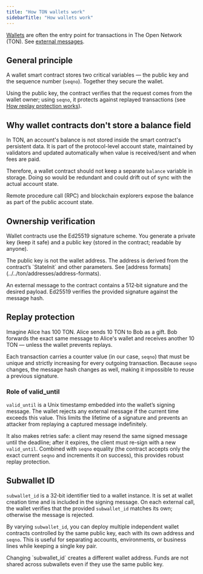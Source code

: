 ```yaml
---
title: "How TON wallets work"
sidebarTitle: "How wallets work"
---
```



[Wallets](/ton/glossary#wallet) are often the entry point for transactions in The Open Network (TON). See [external messages](../../ton/ton#2-4-6-external-messages%2C-or-messages-from-nowhere).

## General principle

A wallet smart contract stores two critical variables — the public key and the sequence number (`seqno`). Together they secure the wallet.

Using the public key, the contract verifies that the request comes from the wallet owner; using `seqno`, it protects against replayed transactions (see [How replay protection works](#how-replay-protection-works)).

## Why wallet contracts don't store a balance field

In TON, an account's balance is not stored inside the smart contract's persistent data. It is part of the protocol-level account state, maintained by validators and updated automatically when value is received/sent and when fees are paid.

Therefore, a wallet contract should not keep a separate `balance` variable in storage. Doing so would be redundant and could drift out of sync with the actual account state.

Remote procedure call (RPC) and blockchain explorers expose the balance as part of the public account state.

## Ownership verification

Wallet contracts use the Ed25519 signature scheme.
You generate a private key (keep it safe) and a public key (stored in the contract; readable by anyone).

<Aside
  type="note"
  title="Important"
>
  The public key is not the wallet address. The address is derived from the contract’s `StateInit` and other parameters. See [address formats](../../ton/addresses/address-formats).
</Aside>

An external message to the contract contains a 512‑bit signature and the desired payload. Ed25519 verifies the provided signature against the message hash.

## Replay protection

<Aside
  type="note"
  title="Why do we need replay protection?"
>
  Imagine Alice has 100 TON. Alice sends 10 TON to Bob as a gift. Bob forwards the exact same message to Alice's wallet and receives another 10 TON — unless the wallet prevents replays.
</Aside>

Each transaction carries a counter value (in our case, `seqno`) that must be unique and strictly increasing for every outgoing transaction. Because `seqno` changes, the message hash changes as well, making it impossible to reuse a previous signature.

### Role of valid\_until

`valid_until` is a Unix timestamp embedded into the wallet’s signing message. The wallet rejects any external message if the current time exceeds this value. This limits the lifetime of a signature and prevents an attacker from replaying a captured message indefinitely.

It also makes retries safe: a client may resend the same signed message until the deadline; after it expires, the client must re-sign with a new `valid_until`. Combined with `seqno` equality (the contract accepts only the exact current `seqno` and increments it on success), this provides robust replay protection.

## Subwallet ID

`subwallet_id` is a 32‑bit identifier tied to a wallet instance. It is set at wallet creation time and is included in the signing message. On each external call, the wallet verifies that the provided `subwallet_id` matches its own; otherwise the message is rejected.

By varying `subwallet_id`, you can deploy multiple independent wallet contracts controlled by the same public key, each with its own address and `seqno`. This is useful for separating accounts, environments, or business lines while keeping a single key pair.

<Aside
  type="note"
  title="Important"
>
  Changing `subwallet_id` creates a different wallet address. Funds are not shared across subwallets even if they use the same public key.
</Aside>
